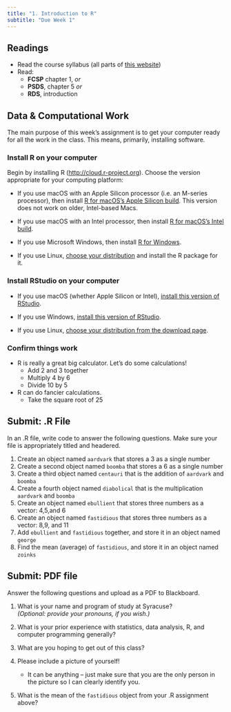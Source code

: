 ```yaml
---
title: "1. Introduction to R"
subtitle: "Due Week 1"
---
```


## Readings

- Read the course syllabus (all parts of [this website](../index.qmd))
- Read:
   - **FCSP** chapter 1, *or* 
   - **PSDS**, chapter 5 *or* 
   - **RDS**, introduction

## Data & Computational Work

The main purpose of this week's assignment is to get your computer ready for all the work in the class.  This means, primarily, installing software.

### Install R on your computer

Begin by installing R (<http://cloud.r-project.org>). Choose the version appropriate for your computing platform:

- If you use macOS with an Apple Silicon processor (i.e. an M-series processor), then install [R for macOS's Apple Silicon build](https://cloud.r-project.org/bin/macosx/big-sur-arm64/base/R-4.5.1-arm64.pkg). This version does not work on older, Intel-based Macs.

- If you use macOS with an Intel processor, then install [R for macOS's Intel build](https://cloud.r-project.org/bin/macosx/big-sur-x86_64/base/R-4.5.1-x86_64.pkg).

- If you use Microsoft Windows, then install [R for Windows](https://cloud.r-project.org/bin/windows/base/R-4.5.1-win.exe).

- If you use Linux, [choose your distribution](https://cloud.r-project.org/bin/linux/) and install the R package for it.

### Install RStudio on your computer

- If you use macOS (whether Apple Silicon or Intel), [install this version of RStudio](https://download1.rstudio.org/electron/macos/RStudio-2025.05.1-513.dmg).

- If you use Windows, [install this version of RStudio](https://download1.rstudio.org/electron/windows/RStudio-2025.05.1-513.exe).

- If you use Linux, [choose your distribution from the download page](https://posit.co/download/rstudio-desktop/).

### Confirm things work

- R is really a great big calculator.  Let's do some calculations!
   - Add 2 and 3 together
 	- Multiply 4 by 6
 	- Divide 10 by 5

- R can do fancier calculations.
   - Take the square root of 25

## Submit: .R File

In an .R file, write code to answer the following questions. Make sure your file is appropriately titled and headered.

1. Create an object named `aardvark` that stores a 3 as a single number
2. Create a second object named `boomba` that stores a 6 as a single number
3. Create a third object named `centauri` that is the addition of `aardvark` and `boomba`
4. Create a fourth object named `diabolical` that is the multiplication `aardvark` and `boomba`
5. Create an object named `ebullient` that stores three numbers as a vector: 4,5,and 6
6. Create an object named `fastidious` that stores three numbers as a vector: 8,9, and 11
7. Add `ebullient` and `fastidious` together, and store it in an object named `george`
8. Find the mean (average) of `fastidious`, and store it in an object named `zoinks`

## Submit: PDF file

Answer the following questions and upload as a PDF to Blackboard.

1. What is your name and program of study at Syracuse?  
   *(Optional: provide your pronouns, if you wish.)*

2. What is your prior experience with statistics, data analysis, R, and computer programming generally?  

3. What are you hoping to get out of this class?  

4. Please include a picture of yourself!  
   - It can be anything – just make sure that you are the only person in the picture so I can clearly identify you.  

5. What is the mean of the `fastidious` object from your .R assignment above?